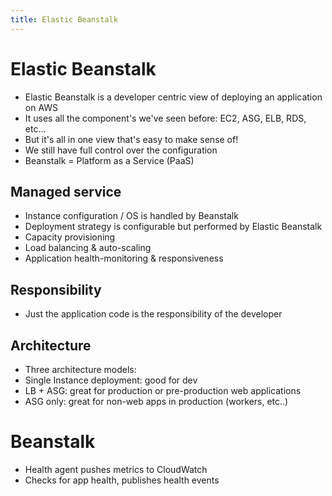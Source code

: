 ```yaml
---
title: Elastic Beanstalk
---
```

# Elastic Beanstalk
- Elastic Beanstalk is a developer centric view of deploying an application on AWS
- It uses all the component's we've seen before: EC2, ASG, ELB, RDS, etc...
- But it's all in one view that's easy to make sense of!
- We still have full control over the configuration
- Beanstalk = Platform as a Service (PaaS)

## Managed service
- Instance configuration / OS is handled by Beanstalk
- Deployment strategy is configurable but performed by Elastic Beanstalk
- Capacity provisioning
- Load balancing & auto-scaling
- Application health-monitoring & responsiveness
## Responsibility
- Just the application code is the responsibility of the developer
## Architecture
- Three architecture models:
- Single Instance deployment: good for dev
- LB + ASG: great for production or pre-production web applications
- ASG only: great for non-web apps in production (workers, etc..)
# Beanstalk
- Health agent pushes metrics to CloudWatch
- Checks for app health, publishes health events